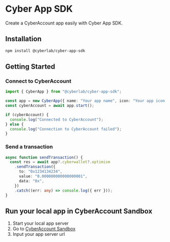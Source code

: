 # Cyber App SDK

Create a CyberAccount app easily with Cyber App SDK.

## Installation

```bash
npm install @cyberlab/cyber-app-sdk
```

## Getting Started

### Connect to CyberAccount

```typescript
import { CyberApp } from "@cyberlab/cyber-app-sdk";

const app = new CyberApp({ name: "Your app name", icon: "Your app icon url" });
const cyberAccount = await app.start();

if (cyberAccount) {
  console.log("Connected to CyberAccount");
} else {
  console.log("Connection to CyberAccount failed");
}
```

### Send a transaction

```typescript
async function sendTransaction() {
  const res = await app?.cyberwallet?.optimism
    .sendTransaction({
      to: "0x1234134234",
      value: "0.000000000000000001",
      data: "0x",
    })
    .catch((err: any) => console.log({ err }));
}
```

## Run your local app in CyberAccount Sandbox

1. Start your local app server
2. Go to [CyberAccount Sandbox](https://wallet-sandbox.cyber.co/apps)
3. Input your app server url
